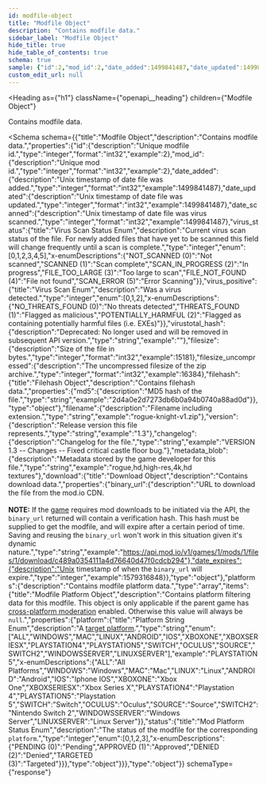 ```yaml
---
id: modfile-object
title: "Modfile Object"
description: "Contains modfile data."
sidebar_label: "Modfile Object"
hide_title: true
hide_table_of_contents: true
schema: true
sample: {"id":2,"mod_id":2,"date_added":1499841487,"date_updated":1499841487,"date_scanned":1499841487,"virus_status":0,"virus_positive":0,"virustotal_hash":"","filesize":15181,"filesize_uncompressed":16384,"filehash":{"md5":"2d4a0e2d7273db6b0a94b0740a88ad0d"},"filename":"rogue-knight-v1.zip","version":"1.3","changelog":"VERSION 1.3 -- Changes -- Fixed critical castle floor bug.","metadata_blob":"rogue,hd,high-res,4k,hd textures","download":{"binary_url":"https://api.mod.io/v1/games/1/mods/1/files/1/download/c489a0354111a4d76640d47f0cdcb294","date_expires":1579316848},"platforms":[{"platform":"PLAYSTATION5","status":0}]}
custom_edit_url: null
---
```



<Heading
  as={"h1"}
  className={"openapi__heading"}
  children={"Modfile Object"}
>
</Heading>



Contains modfile data.

<Schema
  schema={{"title":"Modfile Object","description":"Contains modfile data.","properties":{"id":{"description":"Unique modfile id.","type":"integer","format":"int32","example":2},"mod_id":{"description":"Unique mod id.","type":"integer","format":"int32","example":2},"date_added":{"description":"Unix timestamp of date file was added.","type":"integer","format":"int32","example":1499841487},"date_updated":{"description":"Unix timestamp of date file was updated.","type":"integer","format":"int32","example":1499841487},"date_scanned":{"description":"Unix timestamp of date file was virus scanned.","type":"integer","format":"int32","example":1499841487},"virus_status":{"title":"Virus Scan Status Enum","description":"Current virus scan status of the file. For newly added files that have yet to be scanned this field will change frequently until a scan is complete.","type":"integer","enum":[0,1,2,3,4,5],"x-enumDescriptions":{"NOT_SCANNED (0)":"Not scanned","SCANNED (1)":"Scan complete","SCAN_IN_PROGRESS (2)":"In progress","FILE_TOO_LARGE (3)":"Too large to scan","FILE_NOT_FOUND (4)":"File not found","SCAN_ERROR (5)":"Error Scanning"}},"virus_positive":{"title":"Virus Scan Enum","description":"Was a virus detected.","type":"integer","enum":[0,1,2],"x-enumDescriptions":{"NO_THREATS_FOUND (0)":"No threats detected","THREATS_FOUND (1)":"Flagged as malicious","POTENTIALLY_HARMFUL (2)":"Flagged as containing potentially harmful files (i.e. EXEs)"}},"virustotal_hash":{"description":"Deprecated: No longer used and will be removed in subsequent API version.","type":"string","example":""},"filesize":{"description":"Size of the file in bytes.","type":"integer","format":"int32","example":15181},"filesize_uncompressed":{"description":"The uncompressed filesize of the zip archive.","type":"integer","format":"int32","example":16384},"filehash":{"title":"Filehash Object","description":"Contains filehash data.","properties":{"md5":{"description":"MD5 hash of the file.","type":"string","example":"2d4a0e2d7273db6b0a94b0740a88ad0d"}},"type":"object"},"filename":{"description":"Filename including extension.","type":"string","example":"rogue-knight-v1.zip"},"version":{"description":"Release version this file represents.","type":"string","example":"1.3"},"changelog":{"description":"Changelog for the file.","type":"string","example":"VERSION 1.3 -- Changes -- Fixed critical castle floor bug."},"metadata_blob":{"description":"Metadata stored by the game developer for this file.","type":"string","example":"rogue,hd,high-res,4k,hd textures"},"download":{"title":"Download Object","description":"Contains download data.","properties":{"binary_url":{"description":"URL to download the file from the mod.io CDN.<br /><br />__NOTE:__ If the [game](/restapi/docs/get-game) requires mod downloads to be initiated via the API, the `binary_url` returned will contain a verification hash. This hash must be supplied to get the modfile, and will expire after a certain period of time. Saving and reusing the `binary_url` won't work in this situation given it's dynamic nature.","type":"string","example":"https://api.mod.io/v1/games/1/mods/1/files/1/download/c489a0354111a4d76640d47f0cdcb294"},"date_expires":{"description":"Unix timestamp of when the `binary_url` will expire.","type":"integer","example":1579316848}},"type":"object"},"platforms":{"description":"Contains modfile platform data.","type":"array","items":{"title":"Modfile Platform Object","description":"Contains platform filtering data for this modfile. This object is only applicable if the parent game has [cross-platform moderation](/restapi/platforms#targeting-a-platform) enabled. Otherwise this value will always be `null`.","properties":{"platform":{"title":"Platform String Enum","description":"A [target platform](/restapi/platforms#targeting-a-platform).","type":"string","enum":["ALL","WINDOWS","MAC","LINUX","ANDROID","IOS","XBOXONE","XBOXSERIESX","PLAYSTATION4","PLAYSTATION5","SWITCH","OCULUS","SOURCE","SWITCH2","WINDOWSSERVER","LINUXSERVER"],"example":"PLAYSTATION5","x-enumDescriptions":{"ALL":"All Platforms","WINDOWS":"Windows","MAC":"Mac","LINUX":"Linux","ANDROID":"Android","IOS":"Iphone IOS","XBOXONE":"Xbox One","XBOXSERIESX":"Xbox Series X","PLAYSTATION4":"Playstation 4","PLAYSTATION5":"Playstation 5","SWITCH":"Switch","OCULUS":"Oculus","SOURCE":"Source","SWITCH2":"Nintendo Switch 2","WINDOWSSERVER":"Windows Server","LINUXSERVER":"Linux Server"}},"status":{"title":"Mod Platform Status Enum","description":"The status of the modfile for the corresponding `platform`.","type":"integer","enum":[0,1,2,3],"x-enumDescriptions":{"PENDING (0)":"Pending","APPROVED (1)":"Approved","DENIED (2)":"Denied","TARGETED (3)":"Targeted"}}},"type":"object"}}},"type":"object"}}
  schemaType={"response"}
>
  
</Schema>
            